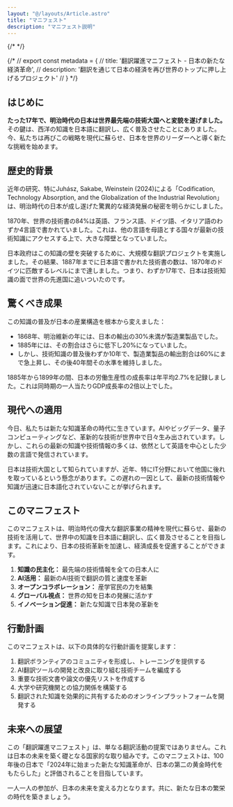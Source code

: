 ```yaml
---
layout: "@/layouts/Article.astro"
title: "マニフェスト"
description: "マニフェスト説明"
---
```



{/* <PageHeadline title={frontmatter.title} /> */}

{/* // export const metadata = {
//   title: '翻訳躍進マニフェスト - 日本の新たな経済革命',
//   description: '翻訳を通じて日本の経済を再び世界のトップに押し上げるプロジェクト'
// } */}

<Hero 
  title="翻訳躍進マニフェスト"
  subtitle="日本の新たな経済革命の幕開け"
/>

## はじめに

**たった17年で、明治時代の日本は世界最先端の技術大国へと変貌を遂げました。**
その鍵は、西洋の知識を日本語に翻訳し、広く普及させたことにありました。
今、私たちは再びこの戦略を現代に蘇らせ、日本を世界のリーダーへと導く新たな挑戦を始めます。

## 歴史的背景

近年の研究、特にJuhász, Sakabe, Weinstein (2024)による「Codification, Technology Absorption, and the Globalization
of the Industrial Revolution」は、明治時代の日本が成し遂げた驚異的な経済発展の秘密を明らかにしました。

1870年、世界の技術書の84%は英語、フランス語、ドイツ語、イタリア語のわずか4言語で書かれていました。これは、他の言語を母語とする国々が最新の技術知識にアクセスする上で、大きな障壁となっていました。

日本政府はこの知識の壁を突破するために、大規模な翻訳プロジェクトを実施しました。その結果、1887年までに日本語で書かれた技術書の数は、1870年のドイツに匹敵するレベルにまで達しました。つまり、わずか17年で、日本は技術知識の面で世界の先進国に追いついたのです。

## 驚くべき成果

この知識の普及が日本の産業構造を根本から変えました：

- 1868年、明治維新の年には、日本の輸出の30%未満が製造業製品でした。
- 1885年には、その割合はさらに低下し20%になっていました。
- しかし、技術知識の普及後わずか10年で、製造業製品の輸出割合は60%にまで急上昇し、その後40年間その水準を維持しました。

1885年から1899年の間、日本の労働生産性の成長率は年平均2.7%を記録しました。これは同時期の一人当たりGDP成長率の2倍以上でした。

## 現代への適用

今日、私たちは新たな知識革命の時代に生きています。AIやビッグデータ、量子コンピューティングなど、革新的な技術が世界中で日々生み出されています。しかし、これらの最新の知識や技術情報の多くは、依然として英語を中心とした少数の言語で発信されています。

日本は技術大国として知られていますが、近年、特にIT分野において他国に後れを取っているという懸念があります。この遅れの一因として、最新の技術情報や知識が迅速に日本語化されていないことが挙げられます。


## このマニフェスト

このマニフェストは、明治時代の偉大な翻訳事業の精神を現代に蘇らせ、最新の技術を活用して、世界中の知識を日本語に翻訳し、広く普及させることを目指します。これにより、日本の技術革新を加速し、経済成長を促進することができます。

1. **知識の民主化：** 最先端の技術情報を全ての日本人に
2. **AI活用：** 最新のAI技術で翻訳の質と速度を革新
3. **オープンコラボレーション：** 産学官民の力を結集
4. **グローバル視点：** 世界の知を日本の発展に活かす
5. **イノベーション促進：** 新たな知識で日本発の革新を

## 行動計画

このマニフェストは、以下の具体的な行動計画を提案します：

1. 翻訳ボランティアのコミュニティを形成し、トレーニングを提供する
2. AI翻訳ツールの開発と改良に取り組む技術チームを編成する
3. 重要な技術文書や論文の優先リストを作成する
4. 大学や研究機関との協力関係を構築する
5. 翻訳された知識を効果的に共有するためのオンラインプラットフォームを開発する

## 未来への展望

この「翻訳躍進マニフェスト」は、単なる翻訳活動の提案ではありません。これは日本の未来を築く礎となる国家的な取り組みです。このマニフェストは、100年後の日本で「2024年に始まった新たな知識革命が、日本の第二の黄金時代をもたらした」と評価されることを目指しています。

一人一人の参加が、日本の未来を変える力となります。共に、新たな日本の繁栄の時代を築きましょう。

<TwitterShareButton
  text="日本の未来を変える「翻訳躍進マニフェスト」に参加しよう！ #翻訳躍進 #日本の未来"
  url="https://yakushin-manifesto.org"
/>



